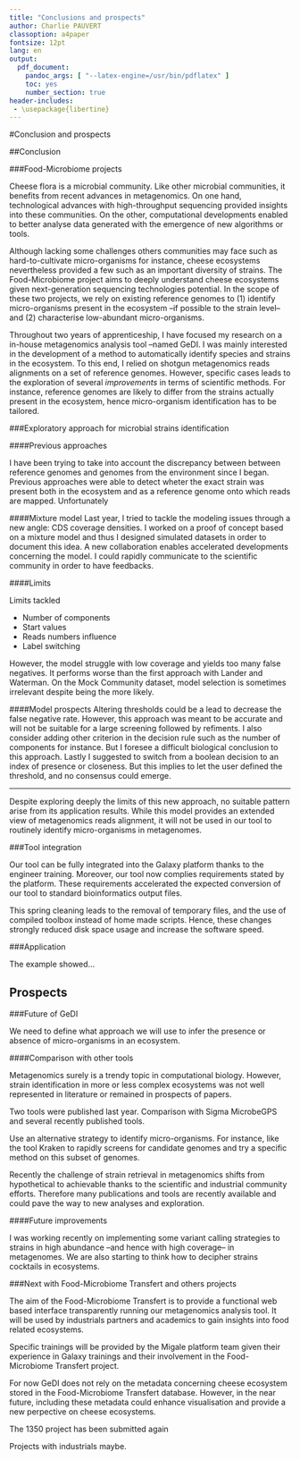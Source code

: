 ```yaml
---
title: "Conclusions and prospects"
author: Charlie PAUVERT
classoption: a4paper
fontsize: 12pt
lang: en
output:
  pdf_document:
    pandoc_args: [ "--latex-engine=/usr/bin/pdflatex" ] 
    toc: yes
    number_section: true
header-includes:
 - \usepackage{libertine}
--- 
```



#Conclusion and prospects

##Conclusion

###Food-Microbiome projects

Cheese flora is a microbial community. Like other microbial communities, it benefits from recent advances in metagenomics. On one hand, technological advances with high-throughput sequencing provided insights into these communities. On the other, computational developments enabled to better analyse data generated with the emergence of new algorithms or tools.

Although lacking some challenges others communities may face such as hard-to-cultivate micro-organisms for instance, cheese ecosystems nevertheless provided a few such as an important diversity of strains.
The Food-Microbiome project aims to deeply understand cheese ecosystems given next-generation sequencing technologies potential.
In the scope of these two projects, we rely on existing reference genomes to (1) identify micro-organisms present in the ecosystem --if possible to the strain level-- and (2) characterise low-abundant micro-organisms.

Throughout two years of apprenticeship, I have focused my research on a in-house metagenomics analysis tool --named GeDI.
I was mainly interested in the development of a method to automatically identify species and strains in the ecosystem.
To this end, I relied on shotgun metagenomics reads alignments on a set of reference genomes.
However, specific cases leads to the exploration of several _improvements_ in terms of scientific methods.
For instance, reference genomes are likely to differ from the strains actually present in the ecosystem, hence micro-organism identification has to be tailored.

###Exploratory approach for microbial strains identification

####Previous approaches

I have been trying to take into account the discrepancy between between reference genomes and genomes from the environment since I began. 
Previous approaches were able to detect wheter the exact strain was present both in the ecosystem and as a reference genome onto which reads are mapped.
Unfortunately

####Mixture model
Last year, I tried to tackle the modeling issues through a new angle: CDS coverage densities.
I worked on a proof of concept based on a mixture model and thus I designed simulated datasets in order to document this idea.
A new collaboration enables accelerated developments concerning the model.
I could rapidly communicate to the scientific community in order to have feedbacks.


####Limits 

Limits tackled 

* Number of components
* Start values
* Reads numbers influence 
* Label switching

However, the model struggle with low coverage and yields too many false negatives. It performs worse than the first approach with Lander and Waterman.
On the Mock Community dataset, model selection is sometimes irrelevant despite being the more likely.

####Model prospects 
Altering thresholds could be a lead to decrease the false negative rate.
However, this approach was meant to be accurate and will not be suitable for a large screening followed by refiments.
I also consider adding other criterion in the decision rule such as the number of components for instance.
But I foresee a difficult biological conclusion to this approach.
Lastly I suggested to switch from a boolean decision to an index of presence or closeness.
But this implies to let the user defined the threshold, and no consensus could emerge. 

---

Despite exploring deeply the limits of this new approach, no suitable pattern arise from its application results.
While this model provides an extended view of metagenomics reads alignment, it will not be used in our tool to routinely identify micro-organisms in metagenomes.

###Tool integration 

Our tool can be fully integrated into the Galaxy platform thanks to the engineer training.
Moreover, our tool now complies requirements stated by the platform.
These requirements accelerated the expected conversion of our tool to standard bioinformatics output files.

This spring cleaning leads to the removal of temporary files, and the use of compiled toolbox instead of home made scripts.
Hence, these changes strongly reduced disk space usage and increase the software speed.


###Application

The example showed...

## Prospects

###Future of GeDI

We need to define what approach we will use to infer the presence or absence of micro-organisms in an ecosystem.

####Comparison with other tools


Metagenomics surely is a trendy topic in computational biology. However, strain identification in more or less complex ecosystems was not well represented in literature or  remained in prospects of papers.


Two tools were published last year.
Comparison with Sigma MicrobeGPS and several recently published tools.


Use an alternative strategy to identify micro-organisms. For instance,  like the tool Kraken to rapidly screens for candidate genomes and try a specific method on this subset of genomes.


Recently the challenge of strain retrieval in metagenomics shifts from hypothetical to achievable thanks to the scientific and industrial community efforts.
Therefore many publications and tools are recently available and could pave the way to new analyses and exploration. 

####Future improvements 

I was working recently on implementing some variant calling strategies to strains in high abundance --and hence with high coverage-- in metagenomes.
We are also starting to think how to decipher strains cocktails in ecosystems.


###Next with Food-Microbiome Transfert and others projects

The aim of the Food-Microbiome Transfert is to provide a functional web based interface transparently running our metagenomics analysis tool.
It will be used by industrials partners and academics to gain insights into food related ecosystems.

Specific trainings will be provided by the Migale platform team given their experience in Galaxy trainings and their involvement in the Food-Microbiome Transfert project.

For now GeDI does not rely on the metadata concerning cheese ecosystem stored in the Food-Microbiome Transfert database. 
However, in the near future, including these metadata could enhance visualisation and provide a new perpective on cheese ecosystems.


The 1350 project has been submitted again

Projects with industrials maybe.
